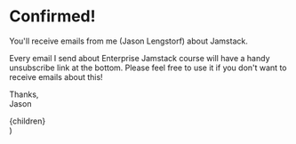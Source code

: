 <h1>
  Confirmed<span className="text-brand-yellow font-funky text-5xl">!</span>
</h1>

You'll receive emails from me (Jason Lengstorf) about Jamstack.

Every email I send about Enterprise Jamstack course will have a handy unsubscribe link at the bottom. Please feel free to use it if you don't want to receive emails about this!

Thanks,<br />
Jason


  <Layout noFooter>
    <div className="min-h-screen w-full flex items-center justify-center relative py-40 px-5">
      <div className="max-w-lg relative z-10 prose text-center">{children}</div>
      <Background />
    </div>
  </Layout>
)
